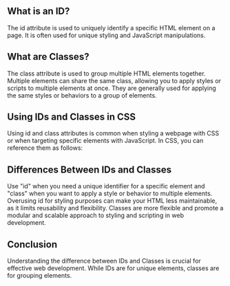 
## What is an ID?

The id attribute is used to uniquely identify a specific HTML element on a page. It is often used for unique styling and JavaScript manipulations.

<CodePreview code={idCode} />

## What are Classes?

The class attribute is used to group multiple HTML elements together. Multiple elements can share the same class, allowing you to apply styles or scripts to multiple elements at once. They are generally used for applying the same styles or behaviors to a group of elements.

<CodePreview code={classesCode} />

## Using IDs and Classes in CSS

Using id and class attributes is common when styling a webpage with CSS or when targeting specific elements with JavaScript. In CSS, you can reference them as follows:

<CodePreview code={cssCode} file="style.css" />

## Differences Between IDs and Classes

Use "id" when you need a unique identifier for a specific element and "class" when you want to apply a style or behavior to multiple elements. Overusing id for styling purposes can make your HTML less maintainable, as it limits reusability and flexibility. Classes are more flexible and promote a modular and scalable approach to styling and scripting in web development.

## Conclusion

Understanding the difference between IDs and Classes is crucial for effective web development. While IDs are for unique elements, classes are for grouping elements.
